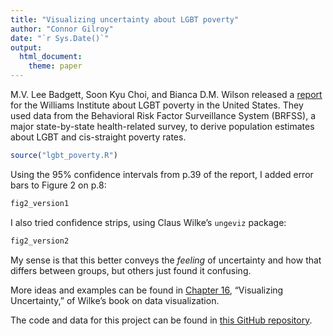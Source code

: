 ```yaml
---
title: "Visualizing uncertainty about LGBT poverty"
author: "Connor Gilroy"
date: "`r Sys.Date()`"
output: 
  html_document: 
    theme: paper
---
```


<style type="text/css">
.main-container {
  max-width: 800px;
  margin-left: auto;
  margin-right: auto;
}
</style>

M.V. Lee Badgett, Soon Kyu Choi, and Bianca D.M. Wilson released a [report](https://williamsinstitute.law.ucla.edu/experts/soon-kyu-choi/lgbt-poverty-us/) for the Williams Institute about LGBT poverty in the United States. They used data from the Behavioral Risk Factor Surveillance System (BRFSS), a major state-by-state health-related survey, to derive population estimates about LGBT and cis-straight poverty rates.

```r
source("lgbt_poverty.R")
```

Using the 95% confidence intervals from p.39 of the report, I added error bars to Figure 2 on p.8: 

```r
fig2_version1
```

I also tried confidence strips, using Claus Wilke's `ungeviz` package: 

```r
fig2_version2
```

My sense is that this better conveys the *feeling* of uncertainty and how that differs between groups, but others just found it confusing. 

More ideas and examples can be found in [Chapter 16](https://serialmentor.com/dataviz/visualizing-uncertainty.html), "Visualizing Uncertainty," of Wilke's book on data visualization.
 
The code and data for this project can be found in [this GitHub repository](https://github.com/ccgilroy/lgbt-poverty).
